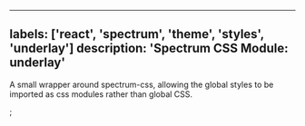 

---
labels: ['react', 'spectrum', 'theme', 'styles', 'underlay']
description: 'Spectrum CSS Module: underlay'
---


A small wrapper around spectrum-css, allowing the global
styles to be imported as css modules rather than global CSS.

<CSSModulePreview styles={styles} />;
